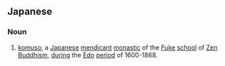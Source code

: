 ==Japanese==
{{ja-kanjitab|こ|む|そう|yomi=o}}

===Noun===
{{ja-noun|こむそう}}

# [[komuso]], a [[Japanese]] [[mendicant]] [[monastic]] of the [[Fuke]] [[school]] of [[Zen]] [[Buddhism]], [[during]] the [[Edo]] [[period]] of 1600-1868.